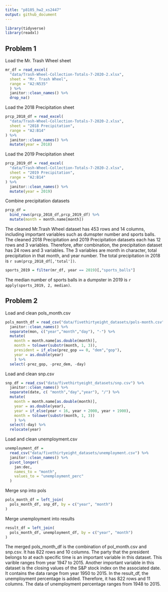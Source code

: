 ```yaml
---
title: "p8105_hw2_xs2447"
output: github_document
---
```


```r
library(tidyverse)
library(readxl)
```

## Problem 1
Load the Mr. Trash Wheel sheet
```r
mr_df = read_excel(
  "data/Trash-Wheel-Collection-Totals-7-2020-2.xlsx",
  sheet = "Mr. Trash Wheel",
  range = "A2:N535"
  ) %>%
  janitor::clean_names() %>% 
  drop_na()
```

Load the 2018 Precipitation sheet
```r
prcp_2018_df = read_excel(
  "data/Trash-Wheel-Collection-Totals-7-2020-2.xlsx",
  sheet = "2018 Precipitation",
  range = "A2:B14"
) %>% 
  janitor::clean_names() %>% 
  mutate(year = 2018)
```

Load the 2019 Precipitation sheet
```r
prcp_2019_df = read_excel(
  "data/Trash-Wheel-Collection-Totals-7-2020-2.xlsx",
  sheet = "2019 Precipitation",
  range = "A2:B14"
) %>% 
  janitor::clean_names() %>% 
  mutate(year = 2019)
```

Combine precipitation datasets
```r
prcp_df = 
  bind_rows(prcp_2018_df,prcp_2019_df) %>% 
  mutate(month = month.name[month])
```

The cleaned Mr.Trash Wheel dataset has 453 rows and 14 columns, including important variables such as dumspter number and sports balls. The cleaned 2018 Precipitation and 2019 Precipitation datasets each has 12 rows and 3 variables. Therefore, after combination, the precipitation dataset has 24 rows and 3 variables. The 3 variables are month in character, total precipitation in that month, and year number. The total precipitation in 2018 is `r sum(prcp_2018_df[,'total'])`. 

```r
sports_2019 = filter(mr_df, year == 2019)[,"sports_balls"]
```
The median number of sports balls in a dumpster in 2019 is `r apply(sports_2019, 2, median)`.

## Problem 2
Load and clean pols_month.csv
```r
pols_month_df = read_csv("data/fivethirtyeight_datasets/pols-month.csv") %>% 
  janitor::clean_names() %>% 
  separate(mon, c("year","month","day"), "-") %>% 
  mutate(
    month = month.name[as.double(month)],
    month = tolower(substr(month, 1, 3)),
    president = if_else(prez_gop == 0, "dem","gop"),
    year = as.double(year)
    ) %>% 
  select(-prez_gop, -prez_dem, -day)
```

Load and clean snp.csv
```r
snp_df = read_csv("data/fivethirtyeight_datasets/snp.csv") %>% 
  janitor::clean_names() %>% 
  separate(date, c( "month","day","year"), "/") %>% 
  mutate(
    month = month.name[as.double(month)],
    year = as.double(year),
    year = if_else(year < 16, year + 2000, year + 1900),
    month = tolower(substr(month, 1, 3))
    ) %>% 
  select(-day) %>% 
  relocate(year)
```

Load and clean unemployment.csv
```r
unemployment_df = 
  read_csv("data/fivethirtyeight_datasets/unemployment.csv") %>% 
  janitor::clean_names() %>% 
  pivot_longer(
    jan:dec,
    names_to = "month",
    values_to = "unemployment_perc"
  )
```

Merge snp into pols
```r
pols_month_df = left_join(
  pols_month_df, snp_df, by = c("year", "month")
)
```

Merge unemployment into results
```r
result_df = left_join(
  pols_month_df, unemployment_df, by = c("year", "month")
)
```

The merged pols_month_df is the combination of pol_month.csv and snp.csv. It has 822 rows and 10 columns. The party that the president belongs to at each specific time is an important variable in this dataset. This varible ranges from year 1947 to 2015. Another important variable in this dataset is the closing values of the S&P stock index on the associated date. It contains the data range from year 1950 to 2015. In the result_df, the unemployment percentage is added. Therefore, it has 822 rows and 11 columns. The data of unemployment percentage ranges from 1948 to 2015.



